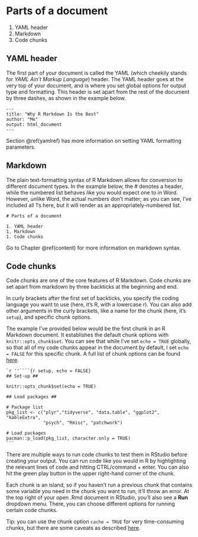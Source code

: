 # Parts of a document {#intro}

1. YAML header
1. Markdown
1. Code chunks

## YAML header

The first part of your document is called the YAML (which cheekily stands for *YAML Ain't Markup Language*) header. 
The YAML header goes at the very top of your document, and is where you set global options for output type and formatting. 
This header is set apart from the rest of the document by three dashes, as shown in the example below.

```
---
title: "Why R Markdown Is the Best"
author: "Me"
output: html_document
---
```

Section \@ref(yamlref) has more information on setting YAML formatting parameters.

## Markdown {#markintro}

The plain text-formatting syntax of R Markdown allows for conversion to different document types. 
In the example below, the \# denotes a header, while the numbered list behaves like you would expect one to in Word. 
However, unlike Word, the actual numbers don't matter; as you can see, I've included all 1's here, but it will render as an appropriately-numbered list.

```
# Parts of a document

1. YAML header
1. Markdown
1. Code chunks
```

Go to Chapter \@ref(content) for more information on markdown syntax.

## Code chunks {#chunkex}

Code chunks are one of the core features of R Markdown. 
Code chunks are set apart from markdown by three backticks at the beginning and end. 

In curly brackets after the first set of backticks, you specify the coding language you want to use (here, it's R, with a lowercase r). 
You can also add other arguments in the curly brackets, like a name for the chunk (here, it's `setup`), and specific chunk options. 

The example I've provided below would be the first chunk in an R Markdown document. 
It establishes the default chunk options with `knitr::opts_chunk$set`. 
You can see that while I've set `echo = TRUE` globally, so that all of my code chunks appear in the document by default, I set `echo = FALSE` for this specific chunk. A full list of chunk options can be found [here](https://rstudio.com/wp-content/uploads/2015/03/rmarkdown-reference.pdf).

````
`r ''````{r setup, echo = FALSE}
## Set-up ##

knitr::opts_chunk$set(echo = TRUE)

## Load packages ##

# Package list
pkg_list <- c("plyr","tidyverse", "data.table", "ggplot2", "kableExtra", 
              "psych", "Rmisc", "patchwork")

# Load packages
pacman::p_load(pkg_list, character.only = TRUE)
```
````

There are multiple ways to run code chunks to test them in RStudio before creating your output. 
You can run code like you would in R by highlighting the relevant lines of code and hitting CTRL/command + enter. 
You can also hit the green play button in the upper right-hand corner of the chunk. 

Each chunk is an island, so if you haven't run a previous chunk that contains some variable you need in the chunk you want to run, it'll throw an error. 
At the top right of your open .Rmd document in RStudio, you'll also see a **Run** dropdown menu. 
There, you can choose different options for running certain code chunks.

Tip: you can use the chunk option `cache = TRUE` for very time-consuming chunks, but there are some caveats as described [here](https://bookdown.org/yihui/rmarkdown-cookbook/cache.html).